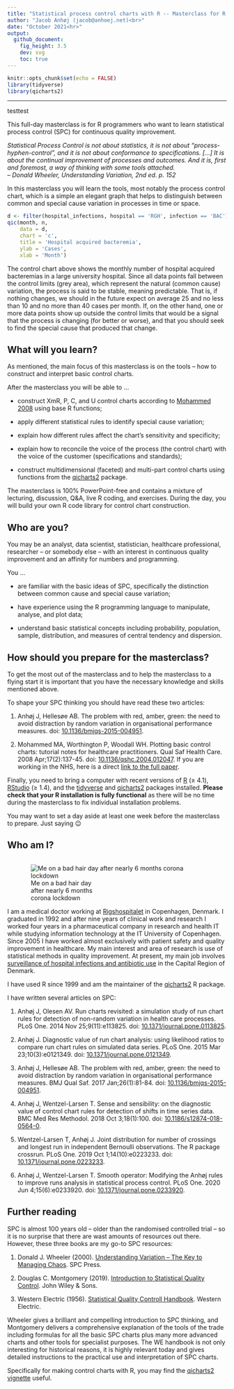 ```yaml
---
title: "Statistical process control charts with R -- Masterclass for R programmers"
author: "Jacob Anhøj (jacob@anhoej.net)<br>"
date: "October 2021<hr>"
output:
  github_document: 
    fig_height: 3.5
    dev: svg
    toc: true
---
```


```r
knitr::opts_chunk$set(echo = FALSE)
library(tidyverse)
library(qicharts2)
```

---

testtest

This full-day masterclass is for R programmers who want to learn statistical process control (SPC) for continuous quality improvement.

*Statistical Process Control is not about statistics, it is not about “process-hyphen-control”, and it is not about conformance to specifications. […] It is about the continual improvement of processes and outcomes. And it is, first and foremost, a way of thinking with some tools attached.<br>-- Donald Wheeler, Understanding Variation, 2nd ed. p. 152*

In this masterclass you will learn the tools, most notably the process control chart, which is a simple an elegant graph that helps to distinguish between common and special cause variation in processes in time or space.

```r
d <- filter(hospital_infections, hospital == 'RGH', infection == 'BAC')
qic(month, n,
    data = d,
    chart = 'c',
    title = 'Hospital acquired bacteremia',
    ylab = 'Cases',
    xlab = 'Month')
```

The control chart above shows the monthly number of hospital acquired bacteremias in a large university hospital. Since all data points fall between the control limits (grey area), which represent the natural (common cause) variation, the process is said to be stable, meaning predictable. That is, if nothing changes, we should in the future expect on average 25 and no less than 10 and no more than 40 cases per month. If, on the other hand, one or more data points show up outside the control limits that would be a signal that the process is changing (for better or worse), and that you should seek to find the special cause that produced that change.

## What will you learn?

As mentioned, the main focus of this masterclass is on the tools -- how to construct and interpret basic control charts.

After the masterclass you will be able to ...

* construct XmR, P, C, and U control charts according to [Mohammed 2008](https://doi.org/10.1136/qshc.2004.012047) using base R functions;

* apply different statistical rules to identify special cause variation;

* explain how different rules affect the chart's sensitivity and specificity;

* explain how to reconcile the voice of the process (the control chart) with the voice of the customer (specifications and standards);

* construct multidimensional (faceted) and multi-part control charts using functions from the [qicharts2](https://anhoej.github.io/qicharts2/) package.

The masterclass is 100% PowerPoint-free and contains a mixture of lecturing, discussion, Q&A, live R coding, and exercises. During the day, you will build your own R code library for control chart construction.

## Who are you?

You may be an analyst, data scientist, statistician, healthcare professional, researcher -- or somebody else -- with an interest in continuous quality improvement and an affinity for numbers and programming.

You ...

* are familiar with the basic ideas of SPC, specifically the distinction between common cause and special cause variation;

* have experience using the R programming language to manipulate, analyse, and plot data;

* understand basic statistical concepts including probability, population, sample, distribution, and measures of central tendency and dispersion.

## How should you prepare for the masterclass?

To get the most out of the masterclass and to help the masterclass to a flying start it is important that you have the necessary knowledge and skills mentioned above. 

To shape your SPC thinking you should have read these two articles:

1. Anhøj J, Hellesøe AB. The problem with red, amber, green: the need to avoid distraction by random variation in organisational performance measures. doi: [10.1136/bmjqs-2015-004951](https://doi.org/10.1136/bmjqs-2015-004951).

1. Mohammed MA, Worthington P, Woodall WH. Plotting basic control charts: tutorial notes for healthcare practitioners. Qual Saf Health Care. 2008 Apr;17(2):137-45. doi: [10.1136/qshc.2004.012047](https://doi.org/10.1136/qshc.2004.012047). If you are working in the NHS, here is a direct [link to the full paper](https://qi.elft.nhs.uk/wp-content/uploads/2018/10/Mohammed-et-al-2008-Plotting-basic-control-charts.pdf).

Finally, you need to bring a computer with recent versions of [R](https://www.r-project.org/) ($\geq$ 4.1), [RStudio](https://rstudio.com/) ($\geq$ 1.4), and the [tidyverse](https://www.tidyverse.org/) and [qicharts2](https://anhoej.github.io/qicharts2/) packages installed. **Please check that your R installation is fully functional** as there will be no time during the masterclass to fix individual installation problems.

You may want to set a day aside at least one week before the masterclass to prepare. Just saying &#128521;

## Who am I?

<div style = 'float:right; margin-left:1em'>
![Me on a bad hair day<br>after nearly 6 months<br>corona lockdown](images/jacob_daarlighaardag.jpg)
</div>

I am a medical doctor working at [Rigshospitalet](https://www.rigshospitalet.dk/english/Pages/default.aspx) in Copenhagen, Denmark. I graduated in 1992 and after nine years of clinical work and research I worked four years in a pharmaceutical company in research and health IT while studying information technology at the IT University of Copenhagen. Since 2005 I have worked almost exclusively with patient safety and quality improvement in healthcare. My main interest and area of research is use of statistical methods in quality improvement. At present, my main job involves [surveillance of hospital infections and antibiotic use](https://regionh.shinyapps.io/hais/) in the Capital Region of Denmark.

I have used R since 1999 and am the maintainer of the [qicharts2](https://anhoej.github.io/qicharts2/) R package.

I have written several articles on SPC:

1. Anhøj J, Olesen AV. Run charts revisited: a simulation study of run chart rules for detection of non-random variation in health care processes. PLoS One. 2014 Nov 25;9(11):e113825. doi: [10.1371/journal.pone.0113825](https://doi.org/10.1371/journal.pone.0113825).

1. Anhøj J. Diagnostic value of run chart analysis: using likelihood ratios to compare run chart rules on simulated data series. PLoS One. 2015 Mar 23;10(3):e0121349. doi: [10.1371/journal.pone.0121349](https://doi.org/10.1371/journal.pone.0121349).

1. Anhøj J, Hellesøe AB. The problem with red, amber, green: the need to avoid distraction by random variation in organisational performance measures. BMJ Qual Saf. 2017 Jan;26(1):81-84. doi: [10.1136/bmjqs-2015-004951](https://doi.org/10.1136/bmjqs-2015-004951).

1. Anhøj J, Wentzel-Larsen T. Sense and sensibility: on the diagnostic value of control chart rules for detection of shifts in time series data. BMC Med Res Methodol. 2018 Oct 3;18(1):100. doi: [10.1186/s12874-018-0564-0](https://doi.org/10.1186/s12874-018-0564-0).

1. Wentzel-Larsen T, Anhøj J. Joint distribution for number of crossings and longest run in independent Bernoulli observations. The R package crossrun. PLoS One. 2019 Oct 1;14(10):e0223233. doi: [10.1371/journal.pone.0223233](https://doi.org/10.1371/journal.pone.0223233).

1. Anhøj J, Wentzel-Larsen T. Smooth operator: Modifying the Anhøj rules to improve runs analysis in statistical process control. PLoS One. 2020 Jun 4;15(6):e0233920. doi: [10.1371/journal.pone.0233920](https://doi.org/10.1371/journal.pone.0233920).

## Further reading

SPC is almost 100 years old -- older than the randomised controlled trial -- so it is no surprise that there are wast amounts of resources out there. However, these three books are my go-to SPC resources:

1. Donald J. Wheeler (2000). [Understanding Variation -- The Key to Managing Chaos](https://www.spcpress.com/book_understanding_variation.php). SPC Press.

1. Douglas C. Montgomery (2019). [Introduction to Statistical Quality Control](https://www.wiley.com/en-gb/Introduction+to+Statistical+Quality+Control%2C+8th+Edition%2C+EMEA+Edition-p-9781119657118). John Wiley & Sons.

1. Western Electric (1956). [Statistical Quality Controll Handbook](https://www.westernelectric.com/library#technical). Western Electric.

Wheeler gives a brilliant and compelling introduction to SPC thinking, and Montgomery delivers a comprehensive explanation of the tools of the trade including formulas for all the basic SPC charts plus many more advanced charts and other tools for specialist purposes. The WE handbook is not only interesting for historical reasons, it is highly relevant today and gives detailed instructions to the practical use and interpretation of SPC charts.

Specifically for making control charts with R, you may find the [qicharts2 vignette](https://anhoej.github.io/qicharts2/articles/qicharts2.html) useful.

